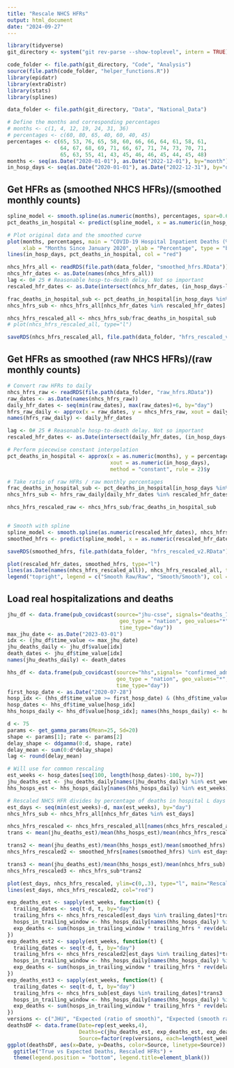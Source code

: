 ```yaml
---
title: "Rescale NHCS HFRs"
output: html_document
date: "2024-09-27"
---
```


```r
library(tidyverse)
git_directory <- system("git rev-parse --show-toplevel", intern = TRUE)

code_folder <- file.path(git_directory, "Code", "Analysis")
source(file.path(code_folder, "helper_functions.R"))
library(epidatr)
library(extraDistr)
library(stats)
library(splines)

data_folder <- file.path(git_directory, "Data", "National_Data")

# Define the months and corresponding percentages
# months <- c(1, 4, 12, 19, 24, 31, 36)
# percentages <- c(60, 80, 65, 40, 60, 40, 45)
percentages <- c(65, 53, 76, 65, 58, 60, 66, 66, 64, 61, 58, 61,
                 64, 67, 68, 69, 71, 66, 67, 71, 74, 73, 70, 71, 
                 65, 63, 55, 41, 43, 45, 46, 46, 45, 44, 45, 48)
months <- seq(as.Date("2020-01-01"), as.Date("2022-12-01"), by="month")
in_hosp_days <- seq(as.Date("2020-01-01"), as.Date("2022-12-31"), by="day")

```



## Get HFRs as (smoothed NHCS HFRs)/(smoothed monthly counts)

```r
spline_model <- smooth.spline(as.numeric(months), percentages, spar=0.6)
pct_deaths_in_hospital <- predict(spline_model, x = as.numeric(in_hosp_days))$y

# Plot original data and the smoothed curve
plot(months, percentages, main = "COVID-19 Hospital Inpatient Deaths (%)", ylim=c(0,100),
     xlab = "Months Since January 2020", ylab = "Percentage", type = "b", pch = 19)
lines(in_hosp_days, pct_deaths_in_hospital, col = "red")

nhcs_hfrs_all <- readRDS(file.path(data_folder, "smoothed_hfrs.RData"))
nhcs_hfr_dates <- as.Date(names(nhcs_hfrs_all)) 
lag <- 0# 25 # Reasonable hosp-to-death delay. Not so important
rescaled_hfr_dates <- as.Date(intersect(nhcs_hfr_dates, (in_hosp_days-lag)))

frac_deaths_in_hospital_sub <- pct_deaths_in_hospital[in_hosp_days %in% (rescaled_hfr_dates+lag)]/100
nhcs_hfrs_sub <- nhcs_hfrs_all[nhcs_hfr_dates %in% rescaled_hfr_dates]

nhcs_hfrs_rescaled_all <- nhcs_hfrs_sub/frac_deaths_in_hospital_sub
# plot(nhcs_hfrs_rescaled_all, type="l")

saveRDS(nhcs_hfrs_rescaled_all, file.path(data_folder, "hfrs_rescaled_v1.RData"))
```




## Get HFRs as smoothed (raw NHCS HFRs)/(raw monthly counts)

```r
# Convert raw HFRs to daily
nhcs_hfrs_raw <- readRDS(file.path(data_folder, "raw_hfrs.RData"))
raw_dates <- as.Date(names(nhcs_hfrs_raw))
daily_hfr_dates <- seq(min(raw_dates), max(raw_dates)+6, by="day")
hfrs_raw_daily <- approx(x = raw_dates, y = nhcs_hfrs_raw, xout = daily_hfr_dates, rule = 2)$y
names(hfrs_raw_daily) <- daily_hfr_dates

lag <- 0# 25 # Reasonable hosp-to-death delay. Not so important
rescaled_hfr_dates <- as.Date(intersect(daily_hfr_dates, (in_hosp_days-lag)))

# Perform piecewise constant interpolation
pct_deaths_in_hospital <- approx(x = as.numeric(months), y = percentages, 
                                 xout = as.numeric(in_hosp_days), 
                                 method = "constant", rule = 2)$y

# Take ratio of raw HFRs / raw monthly percentages
frac_deaths_in_hospital_sub <- pct_deaths_in_hospital[in_hosp_days %in% (rescaled_hfr_dates+lag)]/100
nhcs_hfrs_sub <- hfrs_raw_daily[daily_hfr_dates %in% rescaled_hfr_dates]

nhcs_hfrs_rescaled_raw <- nhcs_hfrs_sub/frac_deaths_in_hospital_sub


# Smooth with spline 
spline_model <- smooth.spline(as.numeric(rescaled_hfr_dates), nhcs_hfrs_rescaled_raw, spar=0.6)
smoothed_hfrs <- predict(spline_model, x = as.numeric(rescaled_hfr_dates))$y; names(smoothed_hfrs) <- rescaled_hfr_dates

saveRDS(smoothed_hfrs, file.path(data_folder, "hfrs_rescaled_v2.RData"))

plot(rescaled_hfr_dates, smoothed_hfrs, type="l")
lines(as.Date(names(nhcs_hfrs_rescaled_all)), nhcs_hfrs_rescaled_all, type="l", col="red")
legend("topright", legend = c("Smooth Raw/Raw", "Smooth/Smooth"), col = c("black", "red"), lty = 1)
```


## Load real hospitalizations and deaths


```r

jhu_df <- data.frame(pub_covidcast(source="jhu-csse", signals="deaths_7dav_incidence_num",
                                    geo_type = "nation", geo_values="*", 
                                    time_type="day")) 
max_jhu_date <- as.Date("2023-03-01")
idx <- (jhu_df$time_value <= max_jhu_date)
jhu_deaths_daily <- jhu_df$value[idx]
death_dates <- jhu_df$time_value[idx]
names(jhu_deaths_daily) <- death_dates

```


```r
hhs_df <- data.frame(pub_covidcast(source="hhs",signals= "confirmed_admissions_covid_1d_7dav", 
                                   geo_type = "nation", geo_values="*", 
                                   time_type="day"))
first_hosp_date <- as.Date("2020-07-28")
hosp_idx <- (hhs_df$time_value >= first_hosp_date) & (hhs_df$time_value <= max_jhu_date)
hosp_dates <- hhs_df$time_value[hosp_idx]
hhs_hosps_daily <- hhs_df$value[hosp_idx]; names(hhs_hosps_daily) <- hosp_dates

```




```r
d <- 75
params <- get_gamma_params(Mean=25, Sd=20) 
shape <- params[1]; rate <- params[2]
delay_shape <- ddgamma(0:d, shape, rate)
delay_mean <- sum(0:d*delay_shape)
lag <- round(delay_mean)

# Will use for common rescaling
est_weeks <- hosp_dates[seq(100, length(hosp_dates)-100, by=7)]
jhu_deaths_est <- jhu_deaths_daily[names(jhu_deaths_daily) %in% est_weeks] # Weekly total
hhs_hosps_est <- hhs_hosps_daily[names(hhs_hosps_daily) %in% est_weeks]

# Rescaled NHCS HFR divides by percentage of deaths in hospital L days later
est_days <- seq(min(est_weeks)-d, max(est_weeks), by="day")
nhcs_hfrs_sub <- nhcs_hfrs_all[nhcs_hfr_dates %in% est_days]

nhcs_hfrs_rescaled <- nhcs_hfrs_rescaled_all[names(nhcs_hfrs_rescaled_all) %in% est_days]
trans <- mean(jhu_deaths_est)/mean(hhs_hosps_est)/mean(nhcs_hfrs_rescaled)

trans2 <- mean(jhu_deaths_est)/mean(hhs_hosps_est)/mean(smoothed_hfrs)
nhcs_hfrs_rescaled2 <- smoothed_hfrs[names(smoothed_hfrs) %in% est_days]

trans3 <- mean(jhu_deaths_est)/mean(hhs_hosps_est)/mean(nhcs_hfrs_sub)
nhcs_hfrs_rescaled3 <- nhcs_hfrs_sub*trans2

plot(est_days, nhcs_hfrs_rescaled, ylim=c(0,.3), type="l", main="Rescaled HFRs (naive and data-driven)")
lines(est_days, nhcs_hfrs_rescaled2, col="red")

exp_deaths_est <- sapply(est_weeks, function(t) {
  trailing_dates <- seq(t-d, t, by="day")
  trailing_hfrs <- nhcs_hfrs_rescaled[est_days %in% trailing_dates]*trans
  hosps_in_trailing_window <- hhs_hosps_daily[names(hhs_hosps_daily) %in% trailing_dates]
  exp_deaths <- sum(hosps_in_trailing_window * trailing_hfrs * rev(delay_shape))
})
exp_deaths_est2 <- sapply(est_weeks, function(t) {
  trailing_dates <- seq(t-d, t, by="day")
  trailing_hfrs <- nhcs_hfrs_rescaled2[est_days %in% trailing_dates]*trans2
  hosps_in_trailing_window <- hhs_hosps_daily[names(hhs_hosps_daily) %in% trailing_dates]
  exp_deaths <- sum(hosps_in_trailing_window * trailing_hfrs * rev(delay_shape))
})
exp_deaths_est3 <- sapply(est_weeks, function(t) {
  trailing_dates <- seq(t-d, t, by="day")
  trailing_hfrs <- nhcs_hfrs_sub[est_days %in% trailing_dates]*trans3
  hosps_in_trailing_window <- hhs_hosps_daily[names(hhs_hosps_daily) %in% trailing_dates]
  exp_deaths <- sum(hosps_in_trailing_window * trailing_hfrs * rev(delay_shape))
})
versions <- c("JHU", "Expected (ratio of smooth)", "Expected (smooth raw ratio)", "Expected (naive rescaling)")
deathsDF <- data.frame(Date=rep(est_weeks,4),
                       Deaths=c(jhu_deaths_est, exp_deaths_est, exp_deaths_est2, exp_deaths_est3),
                       Source=factor(rep(versions, each=length(est_weeks)), levels=versions))
ggplot(deathsDF, aes(x=Date, y=Deaths, color=Source, linetype=Source)) + geom_line() +
  ggtitle("True vs Expected Deaths, Rescaled HFRs") + 
  theme(legend.position = "bottom", legend.title=element_blank())

```

